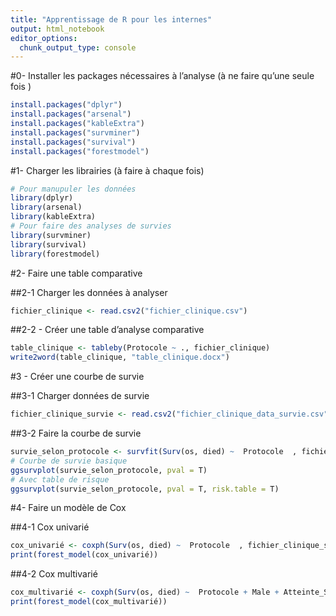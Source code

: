 ```yaml
---
title: "Apprentissage de R pour les internes"
output: html_notebook
editor_options: 
  chunk_output_type: console
---
```


#0- Installer les packages nécessaires à l'analyse (à ne faire qu'une seule fois )
```r
install.packages("dplyr")
install.packages("arsenal")
install.packages("kableExtra")
install.packages("survminer")
install.packages("survival")
install.packages("forestmodel")
```



#1- Charger les librairies (à faire à chaque fois)
```r
# Pour manupuler les données
library(dplyr)
library(arsenal)
library(kableExtra)
# Pour faire des analyses de survies
library(survminer)
library(survival)
library(forestmodel)
```

#2- Faire une table comparative

##2-1 Charger les données à analyser
```r
fichier_clinique <- read.csv2("fichier_clinique.csv")
```

##2-2 - Créer une table d'analyse comparative
```r
table_clinique <- tableby(Protocole ~ ., fichier_clinique)
write2word(table_clinique, "table_clinique.docx")
```

#3 - Créer une courbe de survie

##3-1 Charger données de survie 
```r
fichier_clinique_survie <- read.csv2("fichier_clinique_data_survie.csv")
```

##3-2 Faire la courbe de survie
```r
survie_selon_protocole <- survfit(Surv(os, died) ~  Protocole  , fichier_clinique_survie)
# Courbe de survie basique
ggsurvplot(survie_selon_protocole, pval = T)
# Avec table de risque 
ggsurvplot(survie_selon_protocole, pval = T, risk.table = T)
```

#4- Faire un modèle de Cox 

##4-1 Cox univarié 
```r
cox_univarié <- coxph(Surv(os, died) ~  Protocole  , fichier_clinique_survie)
print(forest_model(cox_univarié)) 
```

##4-2 Cox multivarié
```r
cox_multivarié <- coxph(Surv(os, died) ~  Protocole + Male + Atteinte_SNC , fichier_clinique_survie)
print(forest_model(cox_multivarié)) 
```

